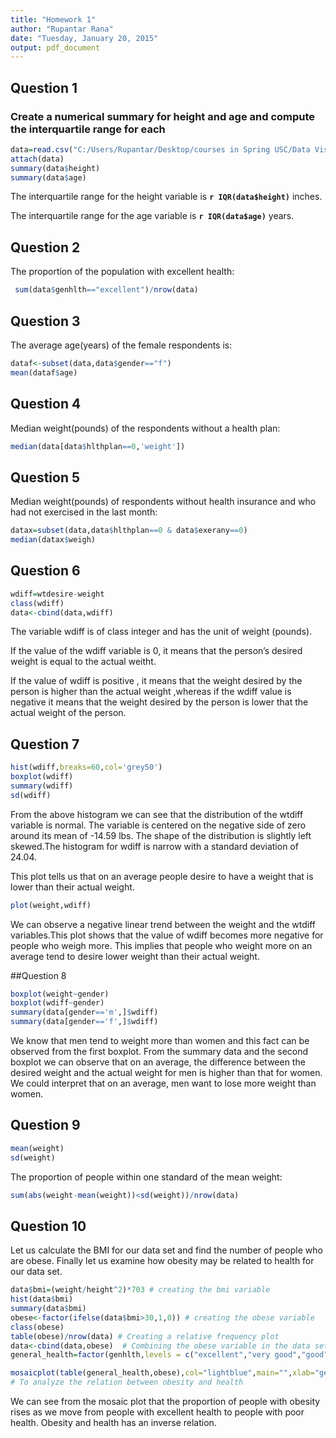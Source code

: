```yaml
---
title: "Homework 1"
author: "Rupantar Rana"
date: "Tuesday, January 20, 2015"
output: pdf_document
---
```


## Question 1
### Create a numerical summary for height and age and compute the interquartile range for each

```r
data=read.csv("C:/Users/Rupantar/Desktop/courses in Spring USC/Data Visualization/BRFSS.csv",header=T)
attach(data)
summary(data$height)
summary(data$age)

```
The interquartile range for the  height variable is **`r IQR(data$height)`** inches.

The interquartile range for the  age variable is **`r IQR(data$age)`** years.

## Question 2 

The proportion of the population with excellent health:

```r
 sum(data$genhlth=="excellent")/nrow(data) 
```

## Question 3

The average age(years) of the female respondents is:

```r
dataf<-subset(data,data$gender=="f")
mean(dataf$age)
```

## Question 4
Median weight(pounds) of the respondents without a health plan:
```r
median(data[data$hlthplan==0,'weight'])

```
## Question 5
Median weight(pounds) of respondents without health insurance and who had not exercised in the last month:
```r
datax=subset(data,data$hlthplan==0 & data$exerany==0)
median(datax$weigh)

```

## Question 6
```r
wdiff=wtdesire-weight
class(wdiff)
data<-cbind(data,wdiff)
```
The variable wdiff is of class integer and has the unit of weight (pounds).

If the value of the wdiff variable is 0, it means that the person's desired weight is equal to the actual weitht.

If the value of wdiff is positive , it means that the weight desired by the person is higher than the actual weight ,whereas if the wdiff value is negative it means that the weight desired by the person is lower that the actual weight of the person.

## Question 7 

```r
hist(wdiff,breaks=60,col='grey50')
boxplot(wdiff)
summary(wdiff)
sd(wdiff)

```
From the above histogram we can see that the distribution of the wtdiff variable is normal. The variable is centered on the negative side of zero around its mean of -14.59 lbs. The shape of the distribution is slightly left skewed.The histogram for wdiff is narrow with a standard deviation of 24.04.

This plot tells us that on an average people desire to have a weight that is lower than their actual weight.

```r

plot(weight,wdiff)
```

We can observe a negative linear trend between the weight and the wtdiff variables.This plot shows that the value of wdiff becomes more negative for people who weigh more. This implies that people who weight more on an average tend to desire lower weight than their actual weight.

##Question 8  

```r
boxplot(weight~gender)
boxplot(wdiff~gender)
summary(data[gender=='m',]$wdiff)
summary(data[gender=='f',]$wdiff)
```
We know that men tend to weight more than  women and this fact can be observed from the first boxplot. 
From the summary data and the second boxplot we can observe that on an average, the difference between the desired weight and the actual weight for men is higher than that for women. We could interpret that on an average, men want to lose more weight than women.

## Question 9 

```r
mean(weight)
sd(weight)

```
The proportion of people within one standard of the mean weight:

```r

sum(abs(weight-mean(weight))<sd(weight))/nrow(data)

```

## Question 10

Let us calculate the BMI for our data set and find the number of people who are obese. Finally let us examine how obesity may be related to health for our data set.

```r
data$bmi=(weight/height^2)*703 # creating the bmi variable 
hist(data$bmi)
summary(data$bmi)
obese<-factor(ifelse(data$bmi>30,1,0)) # creating the obese variable
class(obese)
table(obese)/nrow(data) # Creating a relative frequency plot
data<-cbind(data,obese)  # Combining the obese variable in the data set
general_health=factor(genhlth,levels = c("excellent","very good","good","fair","poor"))

mosaicplot(table(general_health,obese),col="lightblue",main="",xlab="general health")
# To analyze the relation between obesity and health

```


We can see from the mosaic plot that the proportion of people with obesity rises as we move from people with excellent health to people with poor health.
Obesity and health has an inverse relation.
